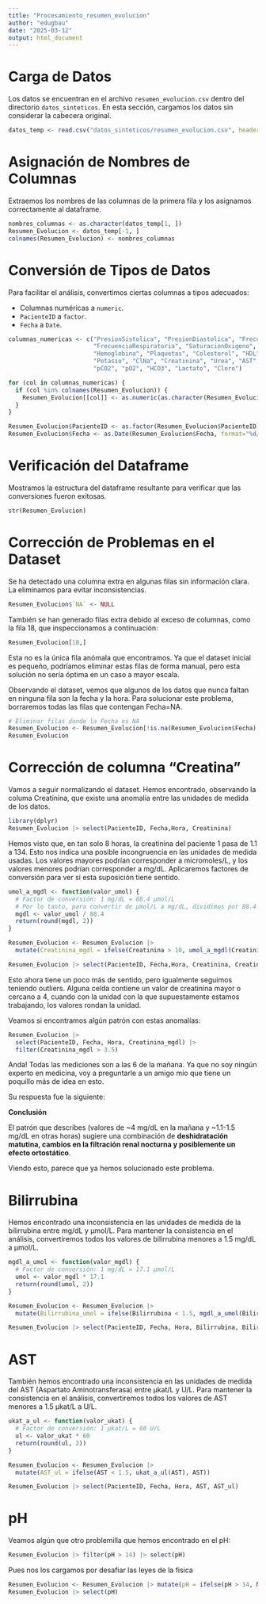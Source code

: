 ```yaml
---
title: "Procesamiento_resumen_evolucion"
author: "edugbau"
date: "2025-03-12"
output: html_document
---
```


# Carga de Datos

Los datos se encuentran en el archivo `resumen_evolucion.csv` dentro del directorio `datos_sinteticos`. En esta sección, cargamos los datos sin considerar la cabecera original.

```r
datos_temp <- read.csv("datos_sinteticos/resumen_evolucion.csv", header = FALSE)
```

# Asignación de Nombres de Columnas

Extraemos los nombres de las columnas de la primera fila y los asignamos correctamente al dataframe.

```r
nombres_columnas <- as.character(datos_temp[1, ])
Resumen_Evolucion <- datos_temp[-1, ]
colnames(Resumen_Evolucion) <- nombres_columnas
```

# Conversión de Tipos de Datos

Para facilitar el análisis, convertimos ciertas columnas a tipos adecuados:

-   Columnas numéricas a `numeric`.
-   `PacienteID` a `factor`.
-   `Fecha` a `Date`.

```r
columnas_numericas <- c("PresionSistolica", "PresionDiastolica", "FrecuenciaCardiaca", "Temperatura", 
                        "FrecuenciaRespiratoria", "SaturacionOxigeno", "Glucosa", "Leucocitos", 
                        "Hemoglobina", "Plaquetas", "Colesterol", "HDL", "LDL", "Trigliceridos", "Sodio", 
                        "Potasio", "ClNa", "Creatinina", "Urea", "AST", "ALT", "Bilirrubina", "pH", 
                        "pCO2", "pO2", "HCO3", "Lactato", "Cloro")

for (col in columnas_numericas) {
  if (col %in% colnames(Resumen_Evolucion)) {
    Resumen_Evolucion[[col]] <- as.numeric(as.character(Resumen_Evolucion[[col]]))
  }
}
```

```r
Resumen_Evolucion$PacienteID <- as.factor(Resumen_Evolucion$PacienteID)
Resumen_Evolucion$Fecha <- as.Date(Resumen_Evolucion$Fecha, format="%d/%m/%Y")
```

# Verificación del Dataframe

Mostramos la estructura del dataframe resultante para verificar que las conversiones fueron exitosas.

```r
str(Resumen_Evolucion)
```

# Corrección de Problemas en el Dataset

Se ha detectado una columna extra en algunas filas sin información clara. La eliminamos para evitar inconsistencias.

```r
Resumen_Evolucion$`NA` <- NULL
```

También se han generado filas extra debido al exceso de columnas, como la fila 18, que inspeccionamos a continuación:

```r
Resumen_Evolucion[18,]
```

Esta no es la única fila anómala que encontramos. Ya que el dataset inicial es pequeño, podríamos eliminar estas filas de forma manual, pero esta solución no sería óptima en un caso a mayor escala.

Observando el dataset, vemos que algunos de los datos que nunca faltan en ninguna fila son la fecha y la hora. Para solucionar este problema, borraremos todas las filas que contengan Fecha=NA.

```r
# Eliminar filas donde la Fecha es NA
Resumen_Evolucion <- Resumen_Evolucion[!is.na(Resumen_Evolucion$Fecha), ]
Resumen_Evolucion
```

# Corrección de columna "Creatina"

Vamos a seguir normalizando el dataset. Hemos encontrado, observando la columa Creatinina, que existe una anomalía entre las unidades de medida de los datos.

```r
library(dplyr)
Resumen_Evolucion |> select(PacienteID, Fecha,Hora, Creatinina)
```

Hemos visto que, en tan solo 8 horas, la creatinina del paciente 1 pasa de 1.1 a 134. Esto nos indica una posible incongruencia en las unidades de medida usadas. Los valores mayores podrían corresponder a micromoles/L, y los valores menores podrían corresponder a mg/dL. Aplicaremos factores de conversión para ver si esta suposición tiene sentido.

```r
umol_a_mgdl <- function(valor_umol) {
  # Factor de conversión: 1 mg/dL = 88.4 µmol/L
  # Por lo tanto, para convertir de µmol/L a mg/dL, dividimos por 88.4
  mgdl <- valor_umol / 88.4
  return(round(mgdl, 2))
}

Resumen_Evolucion <- Resumen_Evolucion |>
  mutate(Creatinina_mgdl = ifelse(Creatinina > 10, umol_a_mgdl(Creatinina), Creatinina))

Resumen_Evolucion |> select(PacienteID, Fecha,Hora, Creatinina, Creatinina_mgdl)
```

Esto ahora tiene un poco más de sentido, pero igualmente seguimos teniendo outliers. Alguna celda contiene un valor de creatinina mayor o cercano a 4, cuando con la unidad con la que supuestamente estamos trabajando, los valores rondan la unidad.

Veamos si encontramos algún patrón con estas anomalías:

```r
Resumen_Evolucion |> 
  select(PacienteID, Fecha, Hora, Creatinina_mgdl) |>
  filter(Creatinina_mgdl > 3.5)
```

Anda! Todas las mediciones son a las 6 de la mañana. Ya que no soy ningún experto en medicina, voy a preguntarle a un amigo mío que tiene un poquillo más de idea en esto.

Su respuesta fue la siguiente:

**Conclusión**

El patrón que describes (valores de \~4 mg/dL en la mañana y \~1.1-1.5 mg/dL en otras horas) sugiere una combinación de **deshidratación matutina, cambios en la filtración renal nocturna y posiblemente un efecto ortostático**.

Viendo esto, parece que ya hemos solucionado este problema.

# Bilirrubina

Hemos encontrado una inconsistencia en las unidades de medida de la bilirrubina entre mg/dL y µmol/L. Para mantener la consistencia en el análisis, convertiremos todos los valores de bilirrubina menores a 1.5 mg/dL a µmol/L.

```r
mgdl_a_umol <- function(valor_mgdl) {
  # Factor de conversión: 1 mg/dL = 17.1 µmol/L
  umol <- valor_mgdl * 17.1
  return(round(umol, 2))
}

Resumen_Evolucion <- Resumen_Evolucion |>
  mutate(Bilirrubina_umol = ifelse(Bilirrubina < 1.5, mgdl_a_umol(Bilirrubina), Bilirrubina))

Resumen_Evolucion |> select(PacienteID, Fecha, Hora, Bilirrubina, Bilirrubina_umol)
```

# AST

También hemos encontrado una inconsistencia en las unidades de medida del AST (Aspartato Aminotransferasa) entre µkat/L y U/L. Para mantener la consistencia en el análisis, convertiremos todos los valores de AST menores a 1.5 µkat/L a U/L.

```r
ukat_a_ul <- function(valor_ukat) {
  # Factor de conversión: 1 µkat/L = 60 U/L
  ul <- valor_ukat * 60
  return(round(ul, 2))
}

Resumen_Evolucion <- Resumen_Evolucion |>
  mutate(AST_ul = ifelse(AST < 1.5, ukat_a_ul(AST), AST))

Resumen_Evolucion |> select(PacienteID, Fecha, Hora, AST, AST_ul)
```

# pH

Veamos algún que otro problemilla que hemos encontrado en el pH:

```r
Resumen_Evolucion |> filter(pH > 14) |> select(pH)
```

Pues nos los cargamos por desafiar las leyes de la fisica

```r
Resumen_Evolucion <- Resumen_Evolucion |> mutate(pH = ifelse(pH > 14, NA, pH))
Resumen_Evolucion |> select(pH)
```
